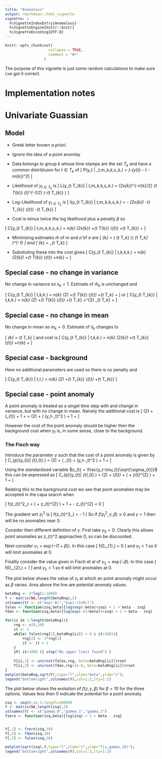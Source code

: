 ```yaml
---
title: "Anomalous"
output: rmarkdown::html_vignette
vignette: >
  %\VignetteIndexEntry{Anomalous}
  %\VignetteEngine{knitr::knitr}
  %\VignetteEncoding{UTF-8}
---
```


```r
knitr::opts_chunk$set(
                    collapse = TRUE,
                    comment = "#>"
                  )
```

The purpose of this vignette is just some random calculations to make sure i;ve got it correct.

# Implementation notes

# Univariate Guassian

## Model

- Greek letter known *a priori*.
- Ignore the idea of a point anomlay
- Data belongs to group $k$ whose time stamps are the set $T_{k}$ and have a common distribtuion for $t \in T_{k}$ of
\[
P\left(y_t \left| \mu_t,m_k,\sigma_k,s_k\right.\right) = \frac{1}{\sqrt{2\pi\sigma_{t}s_{k}}}\exp\left(-\frac{1}{2\sigma_{t}s_{k}}\left(y_{t} - \mu_t - m_{k}\right)^2\right)
\]

- Likelihood of $y_{t \in T_{k}}$ is
\[
L\left(y_{t \in T_{k}} \left| \mu_t,m_k,\sigma_k,s_k\right.\right) = 
\left(2\pi s_{k}\right)^{-n_{k}/2} 
\prod\limits_{t \in T_{k}} \sigma_{t}^{-1/2}
\exp\left(-\frac{1}{2s_{k}}\sum\limits_{t \in T_{k}} \frac{\left(y_{t} - \mu_t - m_{k}\right)^2}{\sigma_{t}}\right)
\]

- Log-Likelihood of $y_{t \in T_{k}}$ is
\[
l\left(y_{t \in T_{k}} \left| \mu_t,m_k,\sigma_k,s_k\right.\right) = 
-\frac{n_{k}}{2} \log\left(2\pi s_{k}\right)
-\frac{1}{2}\sum\limits_{t \in T_{k}} \log\left(\sigma_{t}\right)
-\frac{1}{2s_{k}}\sum\limits_{t \in T_{k}} \frac{\left(y_{t} - \mu_t - m_{k}\right)^2}{\sigma_{t}}
\]

- Cost is minus twice the log likelihood plus a penalty $\beta$ so 

\[
C\left(y_{t \in T_{k}} \left| \mu_t,m_k,\sigma_k,s_k\right.\right) = 
n_{k} \log\left(2\pi s_{k}\right)
+\sum\limits_{t \in T_{k}} \log\left(\sigma_{t}\right)
+\frac{1}{s_{k}}\sum\limits_{t \in T_{k}} \frac{\left(y_{t} - \mu_t - m_{k}\right)^2}{\sigma_{t}} + \beta
\]

- Minimising estimates $\hat{m}$ of $m$ and $\hat{\sigma}$ of $\sigma$ are
\[
\hat{m}_{k} = \left( \sum\limits_{t \in T_k} \frac{y_t-\mu_t}{\sigma_t} \right)\left(  \sum\limits_{t \in T_k} \frac{1}{\sigma_t}\right)^{-1}
\]
and
\[
\hat{s}_{k} = \frac{1}{n_{k}} \sum\limits_{t \in T_k} \frac{ \left(y_t-\mu_t - \hat{m}_{k}\right)^2}{\sigma_t}
\]

- Subsituting these into the cost gives
\[
C\left(y_{t \in T_{k}} \left| \mu_t,\hat{m}_k,\sigma_k,\hat{s}_k\right.\right) = 
n_{k} \log\left(2\pi \hat{s}_{k}\right)
+\sum\limits_{t \in T_{k}} \log\left(\sigma_{t}\right)
+n_{k} + \beta
\]

## Special case - no change in variance

No change in variance so $s_{k}=1$. Estimate of $\hat{m}_{k}$ is unchanged and

\[
C\left(y_{t \in T_{k}} \left| \mu_t,\hat{m}_k,\sigma_k\right.\right) = 
n_{k} \log\left(2\pi\right)
+\sum\limits_{t \in T_{k}} \log\left(\sigma_{t}\right)
+\sum\limits_{t \in T_k} \frac{ \left(y_t-\mu_t - \hat{m}_{k}\right)^2}{\sigma_t}
+ \beta
\]
or
\[
C\left(y_{t \in T_{k}} \left| \mu_t,\hat{m}_k,\sigma_k\right.\right) = 
n_{k} \log\left(2\pi\right)
+\sum\limits_{t \in T_{k}} \log\left(\sigma_{t}\right)
+\sum\limits_{t \in T_k} \frac{ \left(y_t-\mu_t\right)^2}{\sigma_t}
+\hat{m}^{2} \sum\limits_{t \in T_k} \frac{ 1}{\sigma_t}
+ \beta
\]

## Special case - no change in mean

No change in mean so $m_{k}=0$. Estimate of $\hat{s}_{k}$ changes to

\[
\hat{s}_{k} = \frac{1}{n_{k}} \sum\limits_{t \in T_k} \frac{ \left(y_t-\mu_t\right)^2}{\sigma_t}
\]
and cost is
\[
C\left(y_{t \in T_{k}} \left| \mu_t,\sigma_k,\hat{s}_k\right.\right) = 
n_{k} \log\left(2\pi \hat{s}_{k}\right)
+\sum\limits_{t \in T_{k}} \log\left(\sigma_{t}\right)
+n_{k}
+ \beta
\]

## Special case - background

Here no additional parameters are used so there is no penalty and

\[
C\left(y_{t \in T_{k}} \left| \mu_t,\sigma_t\right.\right) = 
n_{k} \log\left(2\pi \right)
+\sum\limits_{t \in T_{k}} \log\left(\sigma_{t}\right)
+\sum\limits_{t \in T_{k}} \frac{\left(y_{t} - \mu_t\right)^2}{\sigma_{t}} 
\]


## Special case - point anomaly

A point anomaly is treated as a singel time step with and change in variance, but with no change in mean.
Naively the additional cost is
\[
\log\left(2\pi \frac{ \left(y_t-\mu_t\right)^2}{\sigma_t}\right)
+ \log\left(\sigma_{t}\right)
+ 1 + \beta
= \log\left(2\pi\right) + \log \left( \left(y_t-\mu_t\right)^2 \right) + 1 + \beta
\]

However the cost of the point anomaly should be higher then the background cost when $y_{t}$ is, in some sense, close to the background.

### The Fisch way

Introduce the parameter $\gamma$ such that the cost of a point anomaly is given by
\[
C_{p}\left(y_{t}\left| \mu_{t},\sigma_{t}\right.\right) = 
\log\left(2\pi\right) + \log \left( \gamma \sigma_{t} + \left(y_t-\mu_t\right)^2 \right) + 1 + \beta
\]

Using the standardised variable $z_{t} = \frac{y_t-\mu_t}{\sqrt{\sigma_{t}}}$ this can be expressed as
\[
C_{p}\left(y_{t}\left| \mu_{t},\sigma_{t}\right.\right) = 
\log\left(2\pi\right) + \log\left(\sigma_{t}\right) + \log \left( \gamma + z_{t}^{2} \right) + 1 + \beta
\]

Relating this to the background cost we see that point anomalies may be accepted in the capa search when

\[
f\left(z_{t}^2,\gamma,\beta\right) = \log \left( \gamma + z_{t}^{2} \right) + 1 + \beta - z_{t}^{2} < 0
\]

The gradient wrt $z_{t}^2$ is
\[
\frac{\partial}{\partial z_{t}^2} f\left(z_{t}^2,\gamma,\beta\right)
= \frac{1}{\gamma + z_{t}^{2}} - 1
\]
So if $f\left(z_{t}^2,\gamma,\beta\right) \geq 0$ and $\gamma < 1$ then will be no anomalies near 0.

Consider then different definition of $\gamma$. 
First take $\gamma_{0} = 0$. Clearly this allows point anomalies as z_{t}^2 approaches 0, so can be discounted.

Next consider $\gamma_{1} = \exp\left(-\left(1+\beta\right)\right)$. In this case
\[
f\left(0,\gamma_{1},\beta\right) = 0
\]
and $\gamma_{1} < 1$ so it will limit anomalies at 0.

Finallly consider the value given in Fisch et al of $\gamma_{2} = \exp\left(-\beta\right)$. In this case
\[
f\left(0,\gamma_{2},\beta\right) = 1
\]
and $\gamma_{2} < 1$ so it will limit anomalies at 0.

The plot below shows the value of $z_{t}$ at which an point anomaly might occur as $\beta$ varies. Area above the line are potential anomaly values.

```r
betaRng <- 2*log(1:1000)
Y <- matrix(NA,length(betaRng),2)
colnames(Y) <- c("exp(-B)","exp(-(1+B))")
falex <- function(zsq,beta){log(exp(-beta)+zsq) + 1 + beta - zsq}
fdan <- function(zsq,beta){log(exp(-(1+beta))+zsq) + 1 + beta - zsq}

for(ii in 1:length(betaRng)){
    rng <- c(0,16)
    it <- 1
    while( falex(rng[2],betaRng[ii]) > 0 & it<1001){
        rng[2] <- 2*rng[2]
        it <- it + 1
    }
    if( it>1000 ){ stop("No upper limit found") }
    
    Y[ii,1] <- uniroot(falex,rng, beta=betaRng[ii])$root
    Y[ii,2] <- uniroot(fdan,rng+1e-6, beta=betaRng[ii])$root
}
matplot(betaRng,sqrt(Y),type="l",xlab="beta",ylab="z");
legend("bottomright",colnames(Y),col=1:2,lty=1:2)
```


The plot below shows the evolution of $f\left(z,\gamma,\beta\right)$ for $\beta=10$ for the three options. Values less then 0 indicate the potential for a point anomaly. 
```r
zsq <- seq(0,1e-3,length=10000)
Y <- matrix(NA,length(zsq),3)
colnames(Y) <- c("gamma_0","gamma_1","gamma_2")
fzero <- function(zsq,beta){log(zsq) + 1 + beta - zsq}


Y[,1] <- fzero(zsq,10)
Y[,2] <- fdan(zsq,10)
Y[,3] <- falex(zsq,10)

matplot(sqrt(zsq),Y,type="l",xlab="z",ylab="f(z,gamma,10)");
legend("bottomright",colnames(Y),col=1:3,lty=1:3)
```
